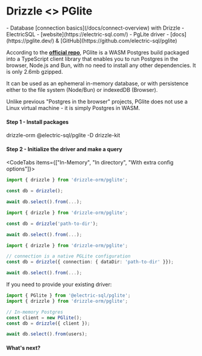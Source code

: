
# Drizzle \<\> PGlite

<Prerequisites>
- Database [connection basics](/docs/connect-overview) with Drizzle
- ElectricSQL - [website](https://electric-sql.com/)
- PgLite driver - [docs](https://pglite.dev/) & [GitHub](https://github.com/electric-sql/pglite)
</Prerequisites>

According to the **[official repo](https://github.com/electric-sql/pglite)**, PGlite is a WASM Postgres build packaged into a TypeScript client library that enables you to run Postgres in the browser, Node.js and Bun, with no need to install any other dependencies. It is only 2.6mb gzipped.

It can be used as an ephemeral in-memory database, or with persistence either to the file system (Node/Bun) or indexedDB (Browser).

Unlike previous "Postgres in the browser" projects, PGlite does not use a Linux virtual machine - it is simply Postgres in WASM.

#### Step 1 - Install packages

<Npm>
drizzle-orm @electric-sql/pglite
-D drizzle-kit
</Npm>

#### Step 2 - Initialize the driver and make a query
<CodeTabs items={["In-Memory", "In directory", "With extra config options"]}>
```typescript copy"
import { drizzle } from 'drizzle-orm/pglite';

const db = drizzle();

await db.select().from(...);
```
```typescript copy"
import { drizzle } from 'drizzle-orm/pglite';

const db = drizzle('path-to-dir');

await db.select().from(...);
```
```typescript copy"
import { drizzle } from 'drizzle-orm/pglite';

// connection is a native PGLite configuration
const db = drizzle({ connection: { dataDir: 'path-to-dir' }});

await db.select().from(...);
```
</CodeTabs>

If you need to provide your existing driver:

```typescript copy"
import { PGlite } from '@electric-sql/pglite';
import { drizzle } from 'drizzle-orm/pglite';

// In-memory Postgres
const client = new PGlite();
const db = drizzle({ client });

await db.select().from(users);
```

#### What's next?

<WhatsNextPostgres/>

